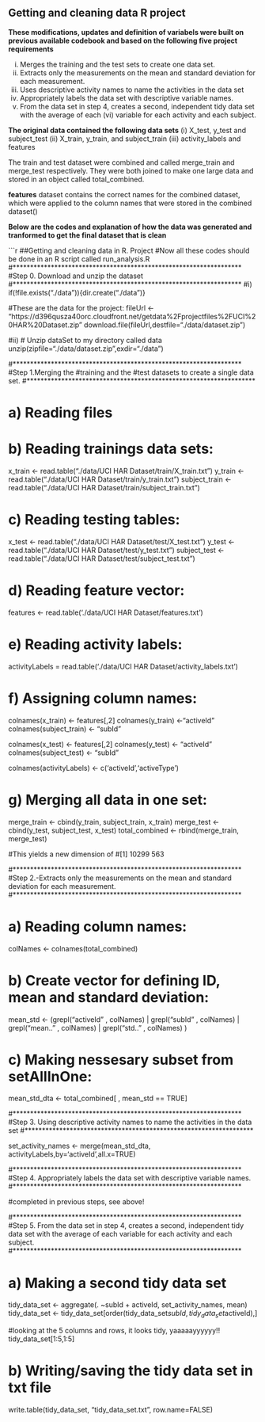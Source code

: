 
## Getting and cleaning data R project

**These modifications, updates and definition of variabels were built on previous available codebook and based on the following five project requirements**

(i) Merges the training and the test sets to create one data set.
(ii) Extracts only the measurements on the mean and standard deviation for each measurement.
(iii) Uses descriptive activity names to name the activities in the data set
(iv) Appropriately labels the data set with descriptive variable names.
(v) From the data set in step 4, creates a second, independent tidy data set with the average of each (vi) variable for each activity and each subject.

**The original data contained the following data sets**
(i) X_test, y_test and subject_test
(ii) X_train, y_train, and subject_train
(iii) activity_labels and features

The train and test dataset were combined and called merge_train and merge_test respectively.
They were both joined to make one large data and stored in an object called total_combined.

**features** dataset contains the correct names for the combined dataset, which were applied to the column names that were stored in the combined dataset()


**Below are the codes and explanation of how the data was generated and tranformed to get the final dataset that is clean**



```r

##Getting and cleaning data in R. Project
#Now all these codes should be done in an R script called run_analysis.R 
#******************************************************************
#Step 0. Download and unzip the dataset
#******************************************************************
#i)
if(!file.exists("./data")){dir.create("./data")}

#These are the data for the project:
fileUrl <- "https://d396qusza40orc.cloudfront.net/getdata%2Fprojectfiles%2FUCI%20HAR%20Dataset.zip"
download.file(fileUrl,destfile="./data/dataset.zip")

#ii)
# Unzip dataSet to my directory called data
unzip(zipfile="./data/dataset.zip",exdir="./data")


#******************************************************************
#Step 1.Merging the #training and the #test datasets to create a single data set.
#******************************************************************

# a) Reading files

# b)  Reading trainings data sets:

x_train <- read.table("./data/UCI HAR Dataset/train/X_train.txt")
y_train <- read.table("./data/UCI HAR Dataset/train/y_train.txt")
subject_train <- read.table("./data/UCI HAR Dataset/train/subject_train.txt")

# c) Reading testing tables:
x_test <- read.table("./data/UCI HAR Dataset/test/X_test.txt")
y_test <- read.table("./data/UCI HAR Dataset/test/y_test.txt")
subject_test <- read.table("./data/UCI HAR Dataset/test/subject_test.txt")

# d) Reading feature vector:
features <- read.table('./data/UCI HAR Dataset/features.txt')

# e) Reading activity labels:
activityLabels = read.table('./data/UCI HAR Dataset/activity_labels.txt')

# f) Assigning column names:

colnames(x_train) <- features[,2]
colnames(y_train) <-"activeId"
colnames(subject_train) <- "subId"

colnames(x_test) <- features[,2] 
colnames(y_test) <- "activeId"
colnames(subject_test) <- "subId"

colnames(activityLabels) <- c('activeId','activeType')

# g) Merging all data in one set:

merge_train <- cbind(y_train, subject_train, x_train)
merge_test <- cbind(y_test, subject_test, x_test)
total_combined <- rbind(merge_train, merge_test)

#This yields a new dimension of 
#[1] 10299   563

#******************************************************************
#Step 2.-Extracts only the measurements on the mean and standard deviation for each measurement.
#******************************************************************

# a) Reading column names:

colNames <- colnames(total_combined)

# b) Create vector for defining ID, mean and standard deviation:

mean_std <- (grepl("activeId" , colNames) | 
                   grepl("subId" , colNames) | 
                   grepl("mean.." , colNames) | 
                   grepl("std.." , colNames) 
)

# c) Making nessesary subset from setAllInOne:

mean_std_dta <- total_combined[ , mean_std == TRUE]

#******************************************************************
#Step 3. Using descriptive activity names to name the activities in the data set
#******************************************************************

set_activity_names <- merge(mean_std_dta, activityLabels,by='activeId',all.x=TRUE)

#******************************************************************
#Step 4. Appropriately labels the data set with descriptive variable names.
#******************************************************************

#completed in previous steps, see above!

#******************************************************************
#Step 5. From the data set in step 4, creates a second, independent tidy data set with the average of each variable for each activity and each subject.
#******************************************************************

# a) Making a second tidy data set

tidy_data_set <- aggregate(. ~subId + activeId, set_activity_names, mean)
tidy_data_set <- tidy_data_set[order(tidy_data_set$subId, tidy_data_set$activeId),]

#looking at the 5 columns and rows, it looks tidy, yaaaaayyyyyy!!
tidy_data_set[1:5,1:5]


# b) Writing/saving the tidy  data set in txt file

write.table(tidy_data_set, "tidy_data_set.txt", row.name=FALSE)






